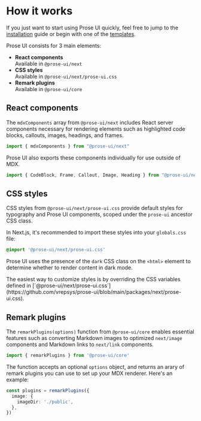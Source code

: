 # How it works

If you just want to start using Prose UI quickly, feel free to jump to the [installation](/docs/installation) guide or begin with one of the [templates](/templates).

Prose UI consists for 3 main elements:
- **React components**\
Available in `@prose-ui/next`
- **CSS styles**\
Available in `@prose-ui/next/prose-ui.css`
- **Remark plugins**\
Available in `@prose-ui/core`

## React components

The `mdxComponents` array from `@prose-ui/next` includes React server components necessary for rendering elements such as highlighted code blocks, callouts, images, headings, and frames.

```js
import { mdxComponents } from "@prose-ui/next"
```

Prose UI also exports these components individually for use outside of MDX.

```js
import { CodeBlock, Frame, Callout, Image, Heading } from "@prose-ui/next"
```

## CSS styles

CSS styles from `@prose-ui/next/prose-ui.css` provide default styles for typography and Prose UI components, scoped under the `prose-ui` ancestor CSS class.

In Next.js, it's recommended to import these styles into your `globals.css` file:

```css title="globals.css"
@import '@prose-ui/next/prose-ui.css'
```

Prose UI uses the presence of the `dark` CSS class on the `<html>` element to determine whether to render content in dark mode.

<Callout variant="tip" title="Customize styles">
The easiest way to customize styles is by overriding the CSS variables defined in [`@prose-ui/next/prose-ui.css`](https://github.com/vrepsys/prose-ui/blob/main/packages/next/prose-ui.css).
</Callout>

## Remark plugins

The `remarkPlugins(options)` function from `@prose-ui/core` enables essential 
features such as converting Markdown images to optimized `next/image` components 
and Markdown links to `next/link` components.

```typescript
import { remarkPlugins } from '@prose-ui/core'
```

The function accepts an optional `options` object, and returns an arary of remark plugins you can use to set up your MDX renderer.
Here's an example:

```typescript
const plugins = remarkPlugins({
  image: {
    imageDir: './public',
  },
})
```
